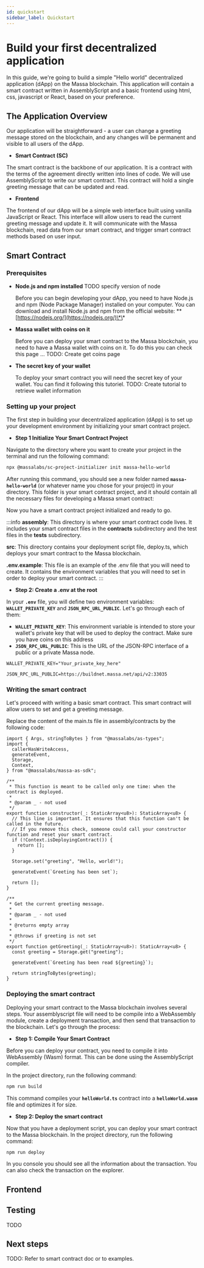 ```yaml
---
id: quickstart
sidebar_label: Quickstart
---
```


# Build your first decentralized application

In this guide, we're going to build a simple "Hello world" decentralized application (dApp) on the Massa blockchain. This application will contain a smart contract written in AssemblyScript and a basic frontend using html, css, javascript or React, based on your preference.

## **The Application Overview**

Our application will be straightforward - a user can change a greeting message stored on the blockchain, and any changes will be permanent and visible to all users of the dApp.

- **Smart Contract (SC)**

The smart contract is the backbone of our application. It is a contract with the terms of the agreement directly written into lines of code. We will use AssemblyScript to write our smart contract. This contract will hold a single greeting message that can be updated and read.

- **Frontend**

The frontend of our dApp will be a simple web interface built using vanilla JavaScript or React. This interface will allow users to read the current greeting message and update it. It will communicate with the Massa blockchain, read data from our smart contract, and trigger smart contract methods based on user input.

## **Smart Contract**

### **Prerequisites**

- **Node.js and npm installed** TODO specify version of node

  Before you can begin developing your dApp, you need to have Node.js and npm (Node Package Manager) installed on your computer. You can download and install Node.js and npm from the official website: \*\*[https://nodejs.org/](https://nodejs.org/)\*\*

- **Massa wallet with coins on it**

  Before you can deploy your smart contract to the Massa blockchain, you need to have a Massa wallet with coins on it. To do this you can check this page ... TODO: Create get coins page

- **The secret key of your wallet**

  To deploy your smart contract you will need the secret key of your wallet. You can find it following this tutoriel. TODO: Create tutorial to retrieve wallet information

### Setting up your project

The first step in building your decentralized application (dApp) is to set up your development environment by initializing your smart contract project.

- **Step 1 Initialize Your Smart Contract Project**

Navigate to the directory where you want to create your project in the terminal and run the following command:

```bash
npx @massalabs/sc-project-initializer init massa-hello-world
```

After running this command, you should see a new folder named **`massa-hello-world`** (or whatever name you chose for your project) in your directory. This folder is your smart contract project, and it should contain all the necessary files for developing a Massa smart contract:

Now you have a smart contract project initialized and ready to go.

:::info
**assembly**: This directory is where your smart contract code lives. It includes your smart contract files in the **contracts** subdirectory and the test files in the **tests** subdirectory.

**src**: This directory contains your deployment script file, deploy.ts, which deploys your smart contract to the Massa blockchain.

**.env.example**: This file is an example of the .env file that you will need to create. It contains the environment variables that you will need to set in order to deploy your smart contract.
:::

- **Step 2: Create a .env at the root**

In your **`.env`** file, you will define two environment variables: **`WALLET_PRIVATE_KEY`** and **`JSON_RPC_URL_PUBLIC`**. Let's go through each of them:

- **`WALLET_PRIVATE_KEY`**: This environment variable is intended to store your wallet's private key that will be used to deploy the contract. Make sure you have coins on this address
- **`JSON_RPC_URL_PUBLIC`**: This is the URL of the JSON-RPC interface of a public or a private Massa node.

```
WALLET_PRIVATE_KEY="Your_private_key_here"

JSON_RPC_URL_PUBLIC=https://buildnet.massa.net/api/v2:33035
```

### Writing the smart contract

Let's proceed with writing a basic smart contract. This smart contract will allow users to set and get a greeting message.

Replace the content of the main.ts file in assembly/contracts by the following code:

```tsx
import { Args, stringToBytes } from "@massalabs/as-types";
import {
  callerHasWriteAccess,
  generateEvent,
  Storage,
  Context,
} from "@massalabs/massa-as-sdk";

/**
 * This function is meant to be called only one time: when the contract is deployed.
 *
 * @param _ - not used
 */
export function constructor(_: StaticArray<u8>): StaticArray<u8> {
  // This line is important. It ensures that this function can't be called in the future.
  // If you remove this check, someone could call your constructor function and reset your smart contract.
  if (!Context.isDeployingContract()) {
    return [];
  }

  Storage.set("greeting", "Hello, world!");

  generateEvent(`Greeting has been set`);

  return [];
}

/**
 * Get the current greeting message.
 *
 * @param _ - not used
 *
 * @returns empty array
 *
 * @throws if greeting is not set
 */
export function getGreeting(_: StaticArray<u8>): StaticArray<u8> {
  const greeting = Storage.get("greeting");

  generateEvent(`Greeting has been read ${greeting}`);

  return stringToBytes(greeting);
}
```

### Deploying the smart contract

Deploying your smart contract to the Massa blockchain involves several steps. Your assemblyscript file will need to be compile into a WebAssembly module, create a deployment transaction, and then send that transaction to the blockchain. Let's go through the process:

- **Step 1: Compile Your Smart Contract**

Before you can deploy your contract, you need to compile it into WebAssembly (Wasm) format. This can be done using the AssemblyScript compiler.

In the project directory, run the following command:

```bash
npm run build
```

This command compiles your **`helloWorld.ts`** contract into a **`helloWorld.wasm`** file and optimizes it for size.

- **Step 2: Deploy the smart contract**

Now that you have a deployment script, you can deploy your smart contract to the Massa blockchain. In the project directory, run the following command:

```bash
npm run deploy
```

In you console you should see all the information about the transaction. You can also check the transaction on the explorer.

## Frontend

## Testing

TODO

## Next steps

TODO: Refer to smart contract doc or to examples.
